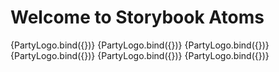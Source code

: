 
<Meta title="Atoms/PartyLogo" component={PartyLogo} subcomponents={{}} />

# Welcome to Storybook Atoms

<Canvas>
  <Story
    name="AfD"
    args={{
      party: 'AfD',
    }}
  >
    {PartyLogo.bind({})}
  </Story>
</Canvas>

<Canvas>
  <Story
    name="FDP"
    args={{
      party: 'FDP',
    }}
  >
    {PartyLogo.bind({})}
  </Story>
</Canvas>

<Canvas>
  <Story
    name="Grüne"
    args={{
      party: 'Grüne',
    }}
  >
    {PartyLogo.bind({})}
  </Story>
</Canvas>

<Canvas>
  <Story
    name="Linke"
    args={{
      party: 'Linke',
    }}
  >
    {PartyLogo.bind({})}
  </Story>
</Canvas>

<Canvas>
  <Story
    name="SPD"
    args={{
      party: 'SPD',
    }}
  >
    {PartyLogo.bind({})}
  </Story>
</Canvas>

<Canvas>
  <Story
    name="Union"
    args={{
      party: 'Union',
    }}
  >
    {PartyLogo.bind({})}
  </Story>
</Canvas>

<ArgsTable of={PartyLogo} />

